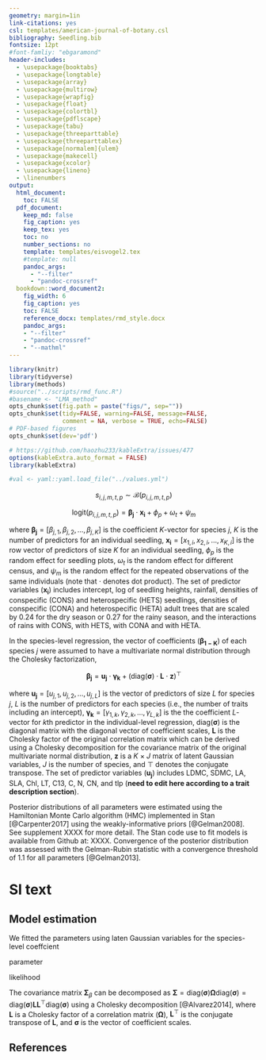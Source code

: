 ```yaml
---
geometry: margin=1in
link-citations: yes
csl: templates/american-journal-of-botany.csl
bibliography: Seedling.bib
fontsize: 12pt
#font-famliy: "ebgaramond"
header-includes:
  - \usepackage{booktabs}
  - \usepackage{longtable}
  - \usepackage{array}
  - \usepackage{multirow}
  - \usepackage{wrapfig}
  - \usepackage{float}
  - \usepackage{colortbl}
  - \usepackage{pdflscape}
  - \usepackage{tabu}
  - \usepackage{threeparttable}
  - \usepackage{threeparttablex}
  - \usepackage[normalem]{ulem}
  - \usepackage{makecell}
  - \usepackage{xcolor}
  - \usepackage{lineno}
  - \linenumbers
output:
  html_document:
    toc: FALSE
  pdf_document:
    keep_md: false
    fig_caption: yes
    keep_tex: yes
    toc: no
    number_sections: no
    template: templates/eisvogel2.tex
    #template: null
    pandoc_args:
      - "--filter"
      - "pandoc-crossref"
  bookdown::word_document2:
    fig_width: 6
    fig_caption: yes
    toc: FALSE
    reference_docx: templates/rmd_style.docx
    pandoc_args:
    - "--filter"
    - "pandoc-crossref"
    - "--mathml"
---
```


```r
library(knitr)
library(tidyverse)
library(methods)
#source("../scripts/rmd_func.R")
#basename <- "LMA_method"
opts_chunk$set(fig.path = paste("figs/", sep=""))
opts_chunk$set(tidy=FALSE, warning=FALSE, message=FALSE,
               comment = NA, verbose = TRUE, echo=FALSE)
# PDF-based figures
opts_chunk$set(dev='pdf')

# https://github.com/haozhu233/kableExtra/issues/477
options(kableExtra.auto_format = FALSE)
library(kableExtra)

#val <- yaml::yaml.load_file("../values.yml")
```


$$
s_{i,j,m,t,p} \sim \mathcal{B}(p_{i, j, m, t, p})
$$

$$
\mathrm{logit}(p_{i,j,m,t,p}) = \boldsymbol{\beta_{j}} \cdot \boldsymbol{x_{i}} + \phi_p + \omega_t + \psi_m
$$

where $\boldsymbol{\beta_{j}} = \left[\beta_{j,1}, \beta_{j,2}, \ldots, \beta_{j,K} \right]$ is the coefficient *K*-vector for species *j*,
*K* is the number of predictors for an individual seedling,
$\boldsymbol{x_i} = \left[x_{1,i},x _{2,i}, \ldots,x_{K,i} \right]$ is the row vector of predictors of size *K* for an individual seedling,
$\phi_p$ is the random effect for seedling plots,
$\omega_t$ is the random effect for different census, and
$\psi_m$ is the random effect for the repeated observations of the same individuals
(note that $\cdot$ denotes dot product).
The set of predictor variables ($\boldsymbol{x_i}$) includes
intercept,
log of seedling heights,
rainfall,
densities of conspecific (CONS) and heterospecific (HETS) seedlings,
densities of conspecific (CONA) and heterospecific (HETA) adult trees that are scaled by 0.24 for the dry season or 0.27 for the rainy season,
and the interactions of rains with CONS, with HETS, with CONA and with HETA.

In the species-level regression, the vector of coefficients ($\boldsymbol{\beta_{1-K}}$) of each species *j* were assumed to have a multivariate normal distribution through the Cholesky factorization,

$$
\boldsymbol{\beta_j} = \boldsymbol{u_j} \cdot \boldsymbol{\gamma_k} + (\mathrm{diag}(\boldsymbol{\sigma})\cdot \boldsymbol{L} \cdot \boldsymbol{z})^\top
$$

where $\boldsymbol{u_{j}} = \left[u_{j,1}, u_{j,2}, \ldots, u_{j,L} \right]$ is the vector of predictors of size *L* for species *j*,
*L* is the number of predictors for each species (i.e., the number of traits including an intercept),
$\boldsymbol{\gamma_k} = \left[\gamma_{1,k}, \gamma_{2,k}, \ldots, \gamma_{L,k} \right]$ is the the coefficient *L*-vector for *k*th predictor in the individual-level regression,
$\mathrm{diag}(\boldsymbol{\sigma})$ is the diagonal matrix with the diagonal vector of coefficient scales,
$\boldsymbol{L}$ is the Cholesky factor of the original correlation matrix which can be derived using a Cholesky decomposition for the covariance matrix of the original multivariate normal distribution,
$\boldsymbol{z}$ is a *K* $\times$ *J* matrix of latent Gaussian variables,
*J* is the number of species, and
$\top$ denotes the conjugate transpose.
The set of predictor variables ($\boldsymbol{u_j}$) includes
LDMC,
SDMC,
LA,
SLA,
Chl,
LT,
C13,
C,
N,
CN, and
tlp (**need to edit here according to a trait description section**).

Posterior distributions of all parameters were estimated using the Hamiltonian Monte Carlo algorithm (HMC) implemented in Stan [@Carpenter2017] using the weakly-informative priors [@Gelman2008].
See supplement XXXX for more detail.
The Stan code use to fit models is available from Github at: XXXX.
Convergence of the posterior distribution was assessed with the Gelman-Rubin statistic with a convergence threshold of 1.1 for all parameters [@Gelman2013].

# SI text

## Model estimation

We fitted the parameters using laten Gaussian variables for the species-level coeffcient

\begin{align}
s_{i,j,m,t,p} &\sim \mathcal{B}(p_{i, j, m, t, p}) \\
\boldsymbol{\beta_j} &\sim \mathcal{MVN}(\boldsymbol{x_j} \cdot \boldsymbol{\gamma_k}, {\boldsymbol \Sigma_{\beta}})  \\
\gamma &\sim \mathcal{N}(0, 5) \\
L &\sim \mathrm{LkjCholesky}(2) \\
\tilde{\phi_p}, \tilde{\omega_t}, \tilde{\psi_m}, u &\sim \mathcal{N}(0, 1) \\
\tilde{\tau_{1-3}}, \tilde{\sigma_{1-3}} &\sim \mathcal{U}(0, \pi/2) \\
\beta &= x \cdot \gamma + (\mathrm{diag}(\sigma)\cdot L \cdot u)^\top \\
\tau_{1-3} &= 2.5 \times tan(\tilde{\tau_{1-3}}) \\
\sigma_{1-3} &= 2.5 \times tan(\tilde{\sigma_{1-3}}) \\
\phi_p &= \tau_1 \tilde{\phi_p} \\
\omega_t &= \tau_2 \tilde{\omega_t} \\
\psi_m &= \tau_3 \tilde{\psi_m} \\
\end{align}

parameter

\begin{align}
\mathrm{logit}(p_{i,j,m,t,p}) &= \boldsymbol{\beta_{j}} \cdot \boldsymbol{z_{i}} + \phi_p + \omega_t + \psi_m , \nonumber \\
\tau_{1-3} &= 2.5 \times tan(\tilde{\tau_{1-3}}), \nonumber \\
\sigma_{1-3} &= 2.5 \times tan(\tilde{\sigma_{1-3}}), \nonumber \\
\beta &= x \cdot \gamma + (\mathrm{diag}(\sigma)\cdot L \cdot u)^\top, \nonumber \\
\phi_p &= \tau_1 \tilde{\phi_p}, \nonumber \\
\omega_t &= \tau_2 \tilde{\omega_t}, \nonumber \\
\psi_m &= \tau_3 \tilde{\psi_m}
\end{align}


likelihood

\begin{align}
s_{i,j,m,t,p} &\sim \mathcal{B}(p_{i, j, m, t, p}) , \nonumber \\
\boldsymbol{\beta_j} &\sim \mathcal{MVN}(\boldsymbol{x_j} \cdot \boldsymbol{\gamma_k}, {\boldsymbol \Sigma_{\beta}}) , \nonumber \\
\tilde{\phi_p}, \tilde{\omega_t}, \tilde{\psi_m}, u &\sim \mathcal{N}(0, 1), \nonumber \\
\tilde{\tau_{1-3}}, \tilde{\sigma_{1-3}} &\sim \mathcal{U}(0, \pi/2), \nonumber \\
\gamma &\sim \mathcal{N}(0, 5), \nonumber \\
L &\sim \mathrm{LkjCholesky}(2)
\end{align}



The covariance matrix $\boldsymbol \Sigma_{\beta}$ can be decomposed as ${\boldsymbol \Sigma} = \mathrm {diag}({\boldsymbol \sigma}){\boldsymbol \Omega}\mathrm {diag}({\boldsymbol \sigma}) = \mathrm {diag}({\boldsymbol \sigma})\boldsymbol{LL}^\top \mathrm {diag}({\boldsymbol \sigma})$ using a Cholesky decomposition [@Alvarez2014],
where
$\boldsymbol{L}$ is a Cholesky factor of a correlation matrix ($\boldsymbol \Omega$),
$\boldsymbol{L}^\top$ is the conjugate transpose of $\boldsymbol{L}$, and
$\boldsymbol \sigma$ is the vector of coefficient scales.






## References